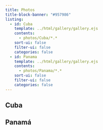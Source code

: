 ```yaml
---
title: Photos
title-block-banner: "#957986"
listing:
  - id: Cuba
    template: ../html/gallery/gallery.ejs
    contents:
      - photos/Cuba/*.*
    sort-ui: false
    filter-ui: false
    categories: false
  - id: Panama
    template: ../html/gallery/gallery.ejs
    contents:
      - photos/Panama/*.*
    sort-ui: false
    filter-ui: false
    categories: false
---
```


## Cuba

::: {#Cuba}
:::

## Panamá

::: {#Panama}
:::
